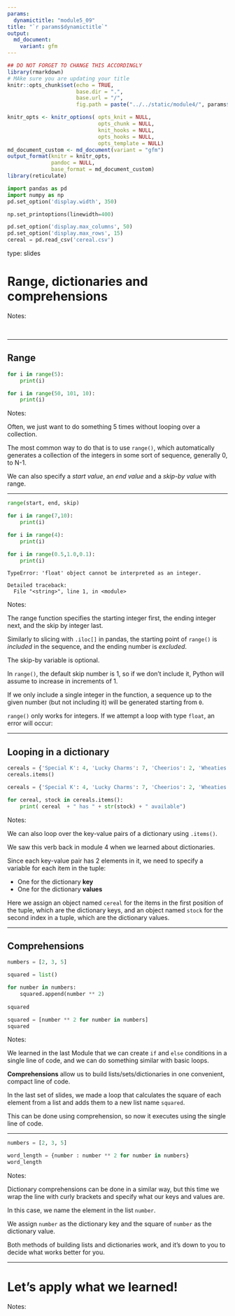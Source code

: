 ```yaml
---
params:
  dynamictitle: "module5_09"
title: "`r params$dynamictitle`"
output: 
  md_document:
    variant: gfm
---
```



```r
## DO NOT FORGET TO CHANGE THIS ACCORDINGLY 
library(rmarkdown)
# MAke sure you are updating your title 
knitr::opts_chunk$set(echo = TRUE,
                      base.dir = ".", 
                      base.url = "/",
                      fig.path = paste("../../static/module4/", params$dynamictitle,"/", sep = ""))

knitr_opts <- knitr_options( opts_knit = NULL,
                             opts_chunk = NULL,
                             knit_hooks = NULL,
                             opts_hooks = NULL,
                             opts_template = NULL)
md_document_custom <- md_document(variant = "gfm")
output_format(knitr = knitr_opts,
              pandoc = NULL,
              base_format = md_document_custom)
library(reticulate)

```


```python
import pandas as pd
import numpy as np
pd.set_option('display.width', 350)

np.set_printoptions(linewidth=400)

pd.set_option('display.max_columns', 50)
pd.set_option('display.max_rows', 15)
cereal = pd.read_csv('cereal.csv')
```


type: slides


# Range, dictionaries and comprehensions

Notes: 

<br> 

---


## Range 


```python
for i in range(5):
    print(i)
```


```python
for i in range(50, 101, 10):
    print(i)
```


Notes: 

Often, we just want to do something 5 times without looping over a collection. 

The most common way to do that is to use `range()`, which automatically generates a collection of the integers in some sort of sequence, generally 0, to N-1.

We can also specify a _start value_, an _end value_ and a _skip-by value_ with range. 

---

```python
range(start, end, skip)
```


```python
for i in range(7,10):
    print(i)
```


```python
for i in range(4):
    print(i)
```

```python
for i in range(0.5,1.0,0.1):
    print(i)
```

```out
TypeError: 'float' object cannot be interpreted as an integer.

Detailed traceback: 
  File "<string>", line 1, in <module>

```

Notes: 

The range function specifies the starting integer first, the ending integer next, and the skip by integer last.  

Similarly to slicing with `.iloc[]` in pandas, the starting point of `range()` is *included* in the sequence, and the ending number is *excluded*.  

The skip-by variable is optional. 

In `range()`, the default skip number is 1, so if we don't include it, Python will assume to increase in increments of 1. 

If we only include a single integer in the function, a sequence up to the given number (but not including it) will be generated starting from `0`.

`range()` only works for integers.  If we attempt a loop with type `float`, an error will occur: 

---

## Looping in a dictionary


```python
cereals = {'Special K': 4, 'Lucky Charms': 7, 'Cheerios': 2, 'Wheaties': 3}
cereals.items()
```


```python
cereals = {'Special K': 4, 'Lucky Charms': 7, 'Cheerios': 2, 'Wheaties': 3}

for cereal, stock in cereals.items():
    print( cereal  + " has " + str(stock) + " available")
```

Notes: 

We can also loop over the key-value pairs of a dictionary using `.items()`.  

We saw this verb back in module 4 when we learned about dictionaries. 

Since each key-value pair has 2 elements in it, we need to specify a variable for each item in the tuple:

- One for the dictionary **key**
- One for the dictionary **values**

Here we assign an object named `cereal` for the items in the first position of the tuple, which are the dictionary keys, and an object named `stock` for the second index in a tuple, which are the dictionary values. 


---

## Comprehensions

```python
numbers = [2, 3, 5]
```


```python
squared = list()

for number in numbers: 
    squared.append(number ** 2)
    
squared
```

```python
squared = [number ** 2 for number in numbers]
squared
```


Notes: 

We learned in the last Module that we can create `if` and `else` conditions in a single line of code, and we can do something similar with basic loops. 

**Comprehensions** allow us to build lists/sets/dictionaries in one convenient, compact line of code.

In the last set of slides, we made a loop that calculates the square of each element from a list and adds them to a new list name `squared`. 

This can be done using comprehension, so now it executes using the single line of code.

---


```python
numbers = [2, 3, 5]

word_length = {number : number ** 2 for number in numbers}
word_length
```


Notes: 

Dictionary comprehensions can be done in a similar way, but this time we wrap the line with curly brackets and specify what our keys and values are.

In this case, we name the element in the list `number`. 

We assign `number` as the dictionary key and the square of `number` as the dictionary value. 

Both methods of building lists and dictionaries work, and it's down to you to decide what works better for you. 


---

# Let’s apply what we learned!

Notes: <br>